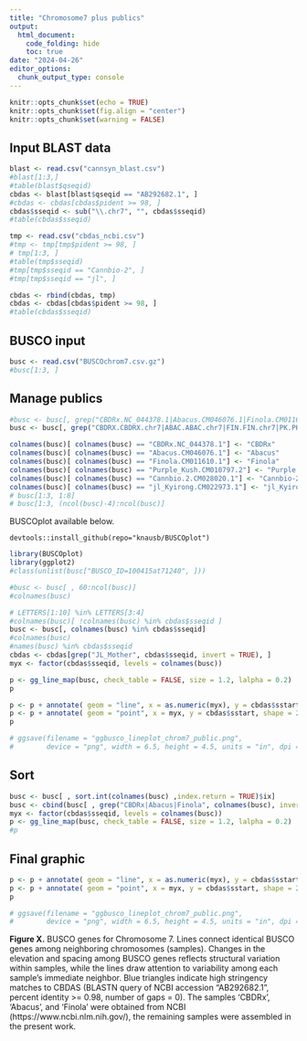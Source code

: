 ```yaml
---
title: "Chromosome7 plus publics"
output:
  html_document:
    code_folding: hide
    toc: true
date: "2024-04-26"
editor_options: 
  chunk_output_type: console
---
```


```r
knitr::opts_chunk$set(echo = TRUE)
knitr::opts_chunk$set(fig.align = "center")
knitr::opts_chunk$set(warning = FALSE)
```


## Input BLAST data


```r
blast <- read.csv("cannsyn_blast.csv")
#blast[1:3,]
#table(blast$qseqid)
cbdas <- blast[blast$qseqid == "AB292682.1", ]
#cbdas <- cbdas[cbdas$pident >= 98, ]
cbdas$sseqid <- sub("\\.chr7", "", cbdas$sseqid)
#table(cbdas$sseqid)
```


```r
tmp <- read.csv("cbdas_ncbi.csv")
#tmp <- tmp[tmp$pident >= 98, ]
# tmp[1:3, ]
#table(tmp$sseqid)
#tmp[tmp$sseqid == "Cannbio-2", ]
#tmp[tmp$sseqid == "jl", ]

cbdas <- rbind(cbdas, tmp)
cbdas <- cbdas[cbdas$pident >= 98, ]
#table(cbdas$sseqid)
```


## BUSCO input


```r
busc <- read.csv("BUSCOchrom7.csv.gz")
#busc[1:3, ]
```


## Manage publics

```r
#busc <- busc[, grep("CBDRx.NC_044378.1|Abacus.CM046076.1|Finola.CM011610.1|Purple_Kush.CM010797.2", colnames(busc), invert = TRUE)]
busc <- busc[, grep("CBDRX.CBDRX.chr7|ABAC.ABAC.chr7|FIN.FIN.chr7|PK.PK.chr7", colnames(busc), invert = TRUE)]

colnames(busc)[ colnames(busc) == "CBDRx.NC_044378.1"] <- "CBDRx"
colnames(busc)[ colnames(busc) == "Abacus.CM046076.1"] <- "Abacus"
colnames(busc)[ colnames(busc) == "Finola.CM011610.1"] <- "Finola"
colnames(busc)[ colnames(busc) == "Purple_Kush.CM010797.2"] <- "Purple Kush"
colnames(busc)[ colnames(busc) == "Cannbio.2.CM028020.1"] <- "Cannbio-2"
colnames(busc)[ colnames(busc) == "jl_Kyirong.CM022973.1"] <- "jl_Kyirong"
# busc[1:3, 1:8]
# busc[1:3, (ncol(busc)-4):ncol(busc)]
```


BUSCOplot available below.

```
devtools::install_github(repo="knausb/BUSCOplot")
```


```r
library(BUSCOplot)
library(ggplot2)
#class(unlist(busc["BUSCO_ID=100415at71240", ]))

#busc <- busc[ , 60:ncol(busc)]
#colnames(busc)

# LETTERS[1:10] %in% LETTERS[3:4]
#colnames(busc)[ !colnames(busc) %in% cbdas$sseqid ]
busc <- busc[, colnames(busc) %in% cbdas$sseqid]
#colnames(busc)
#names(busc) %in% cbdas$sseqid
cbdas <- cbdas[grep("JL_Mother", cbdas$sseqid, invert = TRUE), ]
myx <- factor(cbdas$sseqid, levels = colnames(busc))

p <- gg_line_map(busc, check_table = FALSE, size = 1.2, lalpha = 0.2)
p
```


```r
p <- p + annotate( geom = "line", x = as.numeric(myx), y = cbdas$sstart, linewidth = 1.2, color = "#1E90FF")
p <- p + annotate( geom = "point", x = myx, y = cbdas$sstart, shape = 24, bg = "#1E90FF", size = 4)
p

# ggsave(filename = "ggbusco_lineplot_chrom7_public.png",
#        device = "png", width = 6.5, height = 4.5, units = "in", dpi = 300)

```


## Sort


```r
busc <- busc[ , sort.int(colnames(busc) ,index.return = TRUE)$ix]
busc <- cbind(busc[ , grep("CBDRx|Abacus|Finola", colnames(busc), invert = TRUE)],  busc[ , c("CBDRx", "Abacus", "Finola")])
myx <- factor(cbdas$sseqid, levels = colnames(busc))
p <- gg_line_map(busc, check_table = FALSE, size = 1.2, lalpha = 0.2)
#p
```


## Final graphic


```r
p <- p + annotate( geom = "line", x = as.numeric(myx), y = cbdas$sstart, linewidth = 1.2, color = "#1E90FF")
p <- p + annotate( geom = "point", x = myx, y = cbdas$sstart, shape = 24, bg = "#1E90FF", size = 4)
p

# ggsave(filename = "ggbusco_lineplot_chrom7_public.png",
#        device = "png", width = 6.5, height = 4.5, units = "in", dpi = 300)
```


**Figure X.** 
BUSCO genes for Chromosome 7.
Lines connect identical BUSCO genes among neighboring chromosomes (samples). 
Changes in the elevation and spacing among BUSCO genes reflects structural variation within samples, while the lines draw attention to variability among each sample’s immediate neighbor.
Blue triangles indicate high stringency matches to CBDAS (BLASTN query of NCBI accession “AB292682.1”, percent identity >= 0.98, number of gaps = 0). 
The samples 'CBDRx', 'Abacus', and 'Finola' were obtained from NCBI (https://www.ncbi.nlm.nih.gov/), the remaining samples were assembled in the present work.


